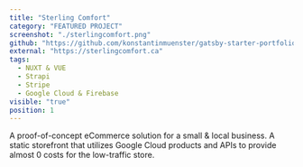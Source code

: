 ```yaml
---
title: "Sterling Comfort"
category: "FEATURED PROJECT"
screenshot: "./sterlingcomfort.png"
github: "https://github.com/konstantinmuenster/gatsby-starter-portfolio-minimal"
external: "https://sterlingcomfort.ca"
tags:
  - NUXT & VUE
  - Strapi
  - Stripe
  - Google Cloud & Firebase
visible: "true"
position: 1
---
```


<p class="body-1">
  A proof-of-concept eCommerce solution for a small & local business. A static
  storefront that utilizes Google Cloud products and APIs to provide almost 0
  costs for the low-traffic store.
</p>
